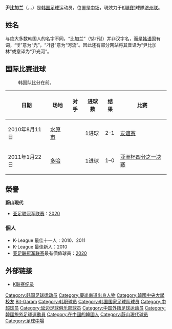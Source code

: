 {{Infobox football biography 2
| playername          = 尹比加兰
| fullname            = 尹比加兰<br>윤빛가람
| image               = 
| dateofbirth         = {{birth date and age|1990|5|7|df=y}}
| cityofbirth         = [[庆尚南道|庆尚南道]][[昌原市|昌原市]]
| countryofbirth      = [[大韩民国|大韩民国]]
| height              = {{height|m=1.77}}
| currentclub         = [[济州联|济州联]]
| clubnumber          = 14
| position            = [[中场|中场]]
| youthyears1         = 
| youthclubs1         = [[韩国中央大学|韩国中央大学]]
| years1              = 2010-2011
| clubs1              = [[庆南FC|庆南FC]]
| years2              = 2012
| clubs2              = [[城南一和天马|城南一和天马]]
| years3              = 2013-2016
| clubs3              = [[济州联|济州联]]
| years4              = 2016-2018
| clubs4              = [[延边长白山|延边长白山]]
| years5              = 2018-2020
| clubs5              = [[济州联|济州联]]
| years6              = 2018-2019
| clubs6              = → [[尚州尚武|尚州尚武]]（兵役）
| years7              = 2020-2021
| clubs7              = [[蔚山現代|蔚山現代]]
| years8              = 2022-
| clubs8              = [[济州联|济州联]]
| caps1 = 49  | goals1 = 12
| caps2 = 31  | goals2 = 11
| caps3 = 104 | goals3 = 11
| caps4 = 37  | goals4 = 11
| caps5 = 26  | goals5 = 3
| caps6 = 60  | goals6 = 15
| caps7 = 53  | goals7 = 7
| caps8 = 2  | goals8 = 0
| nationalyears1      =  2010-
| nationalteam1       = [[韩国国家足球队|韩国]]
| nationalcaps1       = 15
| nationalgoals1      = 3
| pcupdate            = 19 March 2022
| ntupdate            = 5 June 2016
}}

{{MedalTableTop}}
{{MedalCountry | {{KOR}} }}
{{MedalSport  | 男子足球}}
{{MedalCompetition | [[亚洲运动会|亚运会]]}}
{{MedalBronze  | [[2010年亚洲运动会|2010 广州]] | [[2010年亚洲运动会足球比赛|团体]]}}
{{MedalBottom}}
{{Infobox Korean name|hangul=윤빛가람|hanja=尹빛가람|rr=Yun Bitgaram|mr=Yun Pitkaram}}

'''尹比加兰'''（{{lang-ko|윤빛가람}}，{{lang-en|Yoon Bit-Garam}}，{{bd|1990年|5月7日|||Yoon, Bit-Garam}}）是[[大韩民国|韩国]][[足球|足球]]运动员，位置是[[中场|中场]]，現效力于[[K聯賽1|K聯賽1]]球隊[[济州联|济州联]]。

== 姓名 ==
{{Seealso|朝鲜族人名}}

与绝大多数韩国人的名字不同，“比加兰”（빛가람）并非汉字名，而是[[朝鮮語|韩语]]固有词，“빛”意为“光”，“가람”意为“河流”。因此还有部分网站将其音译为“尹比加林”或意译为“尹光河”。

==国际比赛进球==
:韩国队比分在前。

{| class="wikitable"
! 日期 !! 场地 !! 对手 !! 进球数 !! 结果 !! 比赛
|-
| 2010年8月11日 || {{flagicon|KOR}} [[水原市|水原市]] || {{fb|NGA}} || 1进球 || 2–1 || [[熱身賽|友谊赛]]
|-
| 2011年1月22日 || {{flagicon|QAT}} [[多哈|多哈]] || {{fb|IRN}} || 1进球 || 1–0 || [[2011年亚洲杯足球赛|亚洲杯四分之一决赛]]
|}

==榮譽==
'''蔚山現代'''
* [[亚足联冠军联赛|亚足联冠军联赛]]：[[2020年亞足聯冠軍聯賽|2020]]

=== 個人 ===
* K-League 最佳十一人：2010、2011
* K-League 最佳新人：2010 
* [[亚足联冠军联赛|亚足联冠军联赛]]最有價值球員：[[2020年亞足聯冠軍聯賽|2020]]

== 外部链接 ==
<references/>
* [http://www.kleague.com/club/clubPlayer.aspx?ccode=K20&pcode=2010079 K联赛纪录]{{dead link|date=2017年12月 |bot=InternetArchiveBot |fix-attempted=yes }} {{ko icon}}

{{亚足联冠军联赛MVP}}
{{2011年亚洲杯足球赛韩国参赛名单}}
{{2016年中超分类名单延边}}
{{2017年中超分类名单延边}}

{{DEFAULTSORT:Yoon, Bit-Garam}}

[[Category:韩国足球运动员|Category:韩国足球运动员]]
[[Category:慶尚南道出身人物|Category:慶尚南道出身人物]]
[[Category:韓國中央大學校友|Category:韓國中央大學校友]]
[[Category:尹姓|Bit-Garam]]
[[Category:韩职球员|Category:韩职球员]]
[[Category:韩国国家足球队球员|Category:韩国国家足球队球员]]
[[Category:中超球员|Category:中超球员]]
[[Category:延边足球俱乐部球员|Category:延边足球俱乐部球员]]
[[Category:中国外籍足球运动员|Category:中国外籍足球运动员]]
[[Category:韓國旅外足球運動員|Category:韓國旅外足球運動員]]
[[Category:在中國的韓國人|Category:在中國的韓國人]]
[[Category:蔚山現代球员|Category:蔚山現代球员]]
[[Category:足球中場|Category:足球中場]]